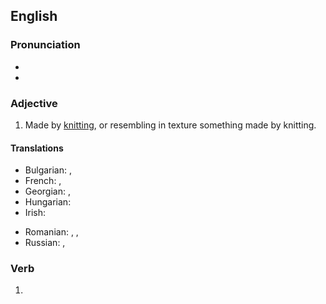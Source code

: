 ==English==

===Pronunciation===
* {{IPA|/ˈnɪtəd/|lang=en}}
* {{audio|en-us-knitted.ogg|Audio (US)|lang=en}}

===Adjective===
{{en-adj|-}}

# Made by [[knit]]ting, or resembling in texture something made by knitting.

====Translations====
{{trans-top|made by knitting}}
* Bulgarian: {{t+|bg|плетен}}, {{t|bg|трикотажен}}
* French: {{t+|fr|tricoté|m}}, {{t+|fr|tricotée|f}}
* Georgian: {{t|ka|ნაქსოვი}}, {{t|ka|მოქსოვილი}}
* Hungarian: {{t+|hu|kötött}}
* Irish: {{t|ga|cniotáilte}}
{{trans-mid}}
* Romanian: {{t+|ro|tricotat}}, {{t+|ro|împletit}}, {{t+|ro|croșetat}}
* Russian: {{t+|ru|вязаный}}, {{t+|ru|трикотажный}}
{{trans-bottom}}

===Verb===
{{head|en|verb form}}

# {{en-past of|knit}}